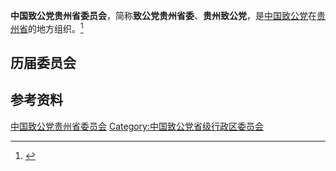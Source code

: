 {{Infobox PRCG
|机构名称 = 中国致公党贵州省委员会
|标志1    =
|格言1    =
|届数     = 
|任期始   = 
|任期终   =
|职位1    = 主任委员
|人员1    = 
|职位2    = 副主任委员
|人员2    =
|人数2    =
|职位3    =
|人员3    =
|组织法规 = 中国致公党章程
|上级机构 = [[中国致公党中央委员会|中国致公党中央委员会]]
|机构类型 = [[民主党派|民主党派]][[中国一级行政区|省级行政区]][[委员会|委员会]]
|行政级别 = 正厅级
|场所1    = 
|地址1    = 
|邮编1    = 
|电话1    = 
|官网1    = <!-- {{url|}} -->
}}
'''中国致公党贵州省委员会'''，简称'''致公党贵州省委'''、'''贵州致公党'''，是[[中国致公党|中国致公党]]在[[贵州省|贵州省]]的地方组织。<ref>{{Cite book|title=贵州百科全书|author=孙淦, 庹文升, 何仁仲主编|publisher=中国大百科全书出版社|year=2005|isbn=9787500074069|location=贵阳|pages=}}</ref>

== 历届委员会 ==

== 参考资料 ==
{{reflist}}

{{中华人民共和国各省级行政区|委员会|中国致公党|仅内地=yes}}

{{Authority control}}
[[Category:中国致公党贵州省委员会|]]
[[Category:中国致公党省级行政区委员会|Category:中国致公党省级行政区委员会]]